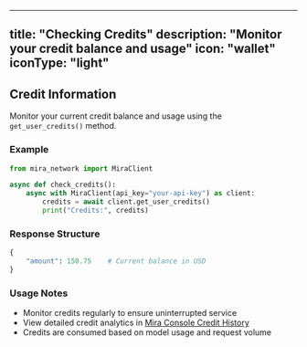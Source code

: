 
---
title: "Checking Credits"
description: "Monitor your credit balance and usage"
icon: "wallet"
iconType: "light"
---

## Credit Information

Monitor your current credit balance and usage using the `get_user_credits()` method.

### Example

```python
from mira_network import MiraClient

async def check_credits():
    async with MiraClient(api_key="your-api-key") as client:
        credits = await client.get_user_credits()
        print("Credits:", credits)
```

### Response Structure

```python
{
    "amount": 150.75    # Current balance in USD
}
```

### Usage Notes

- Monitor credits regularly to ensure uninterrupted service
- View detailed credit analytics in [Mira Console Credit History](https://console.arohalabs.tech/credit-history)
- Credits are consumed based on model usage and request volume
